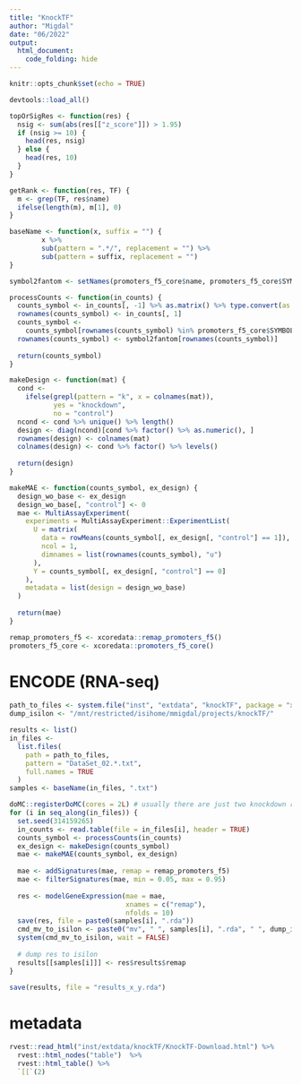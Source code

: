```yaml
---
title: "KnockTF"
author: "Migdal"
date: "06/2022"
output: 
  html_document:
    code_folding: hide
---
```


```r
knitr::opts_chunk$set(echo = TRUE)
```

```r
devtools::load_all()

topOrSigRes <- function(res) {
  nsig <- sum(abs(res[["z_score"]]) > 1.95)
  if (nsig >= 10) {
    head(res, nsig)
  } else {
    head(res, 10)
  }
}

getRank <- function(res, TF) {
  m <- grep(TF, res$name)
  ifelse(length(m), m[1], 0)
}

baseName <- function(x, suffix = "") {
        x %>% 
        sub(pattern = ".*/", replacement = "") %>%
        sub(pattern = suffix, replacement = "")
}

symbol2fantom <- setNames(promoters_f5_core$name, promoters_f5_core$SYMBOL)

processCounts <- function(in_counts) {
  counts_symbol <- in_counts[, -1] %>% as.matrix() %>% type.convert(as.is = TRUE)
  rownames(counts_symbol) <- in_counts[, 1]
  counts_symbol <-
    counts_symbol[rownames(counts_symbol) %in% promoters_f5_core$SYMBOL, ]
  rownames(counts_symbol) <- symbol2fantom[rownames(counts_symbol)]
  
  return(counts_symbol)
}

makeDesign <- function(mat) {
  cond <-
    ifelse(grepl(pattern = "k", x = colnames(mat)),
           yes = "knockdown",
           no = "control")
  ncond <- cond %>% unique() %>% length()
  design <- diag(ncond)[cond %>% factor() %>% as.numeric(), ]
  rownames(design) <- colnames(mat)
  colnames(design) <- cond %>% factor() %>% levels()
  
  return(design)
}

makeMAE <- function(counts_symbol, ex_design) {
  design_wo_base <- ex_design
  design_wo_base[, "control"] <- 0
  mae <- MultiAssayExperiment(
    experiments = MultiAssayExperiment::ExperimentList(
      U = matrix(
        data = rowMeans(counts_symbol[, ex_design[, "control"] == 1]),
        ncol = 1,
        dimnames = list(rownames(counts_symbol), "u")
      ),
      Y = counts_symbol[, ex_design[, "control"] == 0]
    ),
    metadata = list(design = design_wo_base)
  )
  
  return(mae)
}
```

```r
remap_promoters_f5 <- xcoredata::remap_promoters_f5()
promoters_f5_core <- xcoredata::promoters_f5_core()
```

# ENCODE (RNA-seq)

```r
path_to_files <- system.file("inst", "extdata", "knockTF", package = "xcore")
dump_isilon <- "/mnt/restricted/isihome/mmigdal/projects/knockTF/"

results <- list()
in_files <-
  list.files(
    path = path_to_files,
    pattern = "DataSet_02.*.txt",
    full.names = TRUE
  )
samples <- baseName(in_files, ".txt")

doMC::registerDoMC(cores = 2L) # usually there are just two knockdown replicates
for (i in seq_along(in_files)) {
  set.seed(314159265)
  in_counts <- read.table(file = in_files[i], header = TRUE)
  counts_symbol <- processCounts(in_counts)
  ex_design <- makeDesign(counts_symbol)
  mae <- makeMAE(counts_symbol, ex_design)
  
  mae <- addSignatures(mae, remap = remap_promoters_f5)
  mae <- filterSignatures(mae, min = 0.05, max = 0.95)
  
  res <- modelGeneExpression(mae = mae,
                             xnames = c("remap"),
                             nfolds = 10)
  save(res, file = paste0(samples[i], ".rda"))
  cmd_mv_to_isilon <- paste0("mv", " ", samples[i], ".rda", " ", dump_isilon)
  system(cmd_mv_to_isilon, wait = FALSE)
  
  # dump res to isilon
  results[[samples[i]]] <- res$results$remap
}

save(results, file = "results_x_y.rda")
```

# metadata

```r
rvest::read_html("inst/extdata/knockTF/KnockTF-Download.html") %>% 
  rvest::html_nodes("table")  %>% 
  rvest::html_table() %>% 
  `[[`(2)
```
